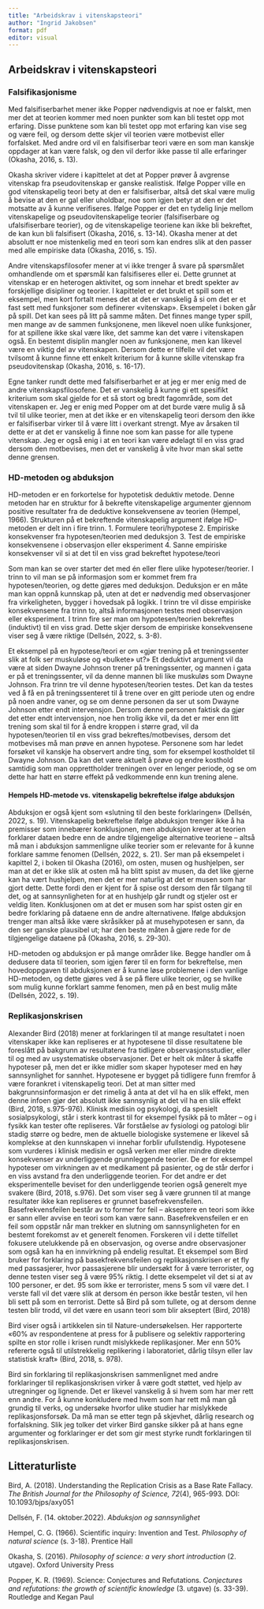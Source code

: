 ---
title: "Arbeidskrav i vitenskapsteori"
author: "Ingrid Jakobsen"
format: pdf
editor: visual
---

## Arbeidskrav i vitenskapsteori 

### Falsifikasjonisme

Med falsifiserbarhet mener ikke Popper nødvendigvis at noe er falskt, men mer det at teorien kommer med noen punkter som kan bli testet opp mot erfaring. Disse punktene som kan bli testet opp mot erfaring kan vise seg og være feil, og dersom dette skjer vil teorien være motbevist eller forfalsket. Med andre ord vil en falsifiserbar teori være en som man kanskje oppdager at kan være falsk, og den vil derfor ikke passe til alle erfaringer (Okasha, 2016, s. 13).

Okasha skriver videre i kapittelet at det at Popper prøver å avgrense vitenskap fra pseudovitenskap er ganske realistisk. Ifølge Popper ville en god vitenskapelig teori bety at den er falsifiserbar, altså det skal være mulig å bevise at den er gal eller uholdbar, noe som igjen betyr at den er det motsatte av å kunne verifiseres. Ifølge Popper er det en tydelig linje mellom vitenskapelige og pseudovitenskapelige teorier (falsifiserbare og ufalsifiserbare teorier), og de vitenskapelige teoriene kan ikke bli bekreftet, de kan kun bli falsifisert (Okasha, 2016, s. 13-14). Okasha mener at det absolutt er noe mistenkelig med en teori som kan endres slik at den passer med alle empiriske data (Okasha, 2016, s. 15).

Andre vitenskapsfilosofer mener at vi ikke trenger å svare på spørsmålet omhandlende om et spørsmål kan falsifiseres eller ei. Dette grunnet at vitenskap er en heterogen aktivitet, og som innehar et bredt spekter av forskjellige disipliner og teorier. I kapittelet er det brukt et spill som et eksempel, men kort fortalt menes det at det er vanskelig å si om det er et fast sett med funksjoner som definerer «vitenskap». Eksempelet i boken går på spill. Det kan sees på litt på samme måten. Det finnes mange typer spill, men mange av de sammen funksjonene, men likevel noen ulike funksjoner, for at spillene ikke skal være like, det samme kan det være i vitenskapen også. En bestemt disiplin mangler noen av funksjonene, men kan likevel være en viktig del av vitenskapen. Dersom dette er tilfelle vil det være tvilsomt å kunne finne ett enkelt kriterium for å kunne skille vitenskap fra pseudovitenskap (Okasha, 2016, s. 16-17).

Egne tanker rundt dette med falsifiserbarhet er at jeg er mer enig med de andre vitenskapsfilosofene. Det er vanskelig å kunne gi ett spesifikt kriterium som skal gjelde for et så stort og bredt fagområde, som det vitenskapen er. Jeg er enig med Popper om at det burde være mulig å så tvil til ulike teorier, men at det ikke er en vitenskapelig teori dersom den ikke er falsifiserbar virker til å være litt i overkant strengt. Mye av årsaken til dette er at det er vanskelig å finne noe som kan passe for alle typene vitenskap. Jeg er også enig i at en teori kan være ødelagt til en viss grad dersom den motbevises, men det er vanskelig å vite hvor man skal sette denne grensen.

### HD-metoden og abduksjon

HD-metoden er en forkortelse for hypotetisk deduktiv metode. Denne metoden har en struktur for å bekrefte vitenskapelige argumenter gjennom positive resultater fra de deduktive konsekvensene av teorien (Hempel, 1966). Strukturen på et bekreftende vitenskapelig argument ifølge HD-metoden er delt inn i fire trinn. 1. Formulere teori/hypotese 2. Empiriske konsekvenser fra hypotesen/teorien med deduksjon 3. Test de empiriske konsekvensene i observasjon eller eksperiment 4. Sanne empiriske konsekvenser vil si at det til en viss grad bekreftet hypotese/teori

Som man kan se over starter det med én eller flere ulike hypoteser/teorier. I trinn to vil man se på informasjon som er kommet frem fra hypotesen/teorien, og dette gjøres med deduksjon. Deduksjon er en måte man kan oppnå kunnskap på, uten at det er nødvendig med observasjoner fra virkeligheten, bygger i hovedsak på logikk. I trinn tre vil disse empiriske konsekvensene fra trinn to, altså informasjonen testes med observasjon eller eksperiment. I trinn fire ser man om hypotesen/teorien bekreftes (induktivt) til en viss grad. Dette skjer dersom de empiriske konsekvensene viser seg å være riktige (Dellsén, 2022, s. 3-8).

Et eksempel på en hypotese/teori er om «gjør trening på et treningssenter slik at folk ser muskuløse og «bulkete» ut?» Et deduktivt argument vil da være at siden Dwayne Johnson trener på treningssenter, og mannen i gata er på et treningssenter, vil da denne mannen bli like muskuløs som Dwayne Johnson. Fra trinn tre vil denne hypotesen/teorien testes. Det kan da testes ved å få en på treningssenteret til å trene over en gitt periode uten og endre på noen andre vaner, og se om denne personen da ser ut som Dwayne Johnson etter endt intervensjon. Dersom denne personen faktisk da gjør det etter endt intervensjon, noe hen trolig ikke vil, da det er mer enn litt trening som skal til for å endre kroppen i større grad, vil da hypotesen/teorien til en viss grad bekreftes/motbevises, dersom det motbevises må man prøve en annen hypotese. Personene som har ledet forsøket vil kanskje ha observert andre ting, som for eksempel kostholdet til Dwayne Johnson. Da kan det være aktuelt å prøve og endre kosthold samtidig som man opprettholder treningen over en lenger periode, og se om dette har hatt en større effekt på vedkommende enn kun trening alene.

#### Hempels HD-metode vs. vitenskapelig bekreftelse ifølge abduksjon 

Abduksjon er også kjent som «slutning til den beste forklaringen» (Dellsén, 2022, s. 19). Vitenskapelig bekreftelse ifølge abduksjon trenger ikke å ha premisser som innebærer konklusjonen, men abduksjon krever at teorien forklarer dataen bedre enn de andre tilgjengelige alternative teoriene -- altså må man i abduksjon sammenligne ulike teorier som er relevante for å kunne forklare samme fenomen (Dellsén, 2022, s. 21). Ser man på eksempelet i kapittel 2, i boken til Okasha (2016), om osten, musen og hushjelpen, ser man at det er ikke slik at osten må ha blitt spist av musen, da det like gjerne kan ha vært hushjelpen, men det er mer naturlig at det er musen som har gjort dette. Dette fordi den er kjent for å spise ost dersom den får tilgang til det, og at sannsynligheten for at en hushjelp går rundt og stjeler ost er veldig liten. Konklusjonen om at det er musen som har spist osten gir en bedre forklaring på dataene enn de andre alternativene. Ifølge abduksjon trenger man altså ikke være skråsikker på at musehypotesen er sann, da den ser ganske plausibel ut; har den beste måten å gjøre rede for de tilgjengelige dataene på (Okasha, 2016, s. 29-30).

HD-metoden og abduksjon er på mange områder like. Begge handler om å dedusere data til teorien, som igjen fører til en form for bekreftelse, men hovedoppgaven til abduksjonen er å kunne løse problemene i den vanlige HD-metoden, og dette gjøres ved å se på flere ulike teorier, og se hvilke som mulig kunne forklart samme fenomen, men på en best mulig måte (Dellsén, 2022, s. 19).

### Replikasjonskrisen 

Alexander Bird (2018) mener at forklaringen til at mange resultatet i noen vitenskaper ikke kan repliseres er at hypotesene til disse resultatene ble foreslått på bakgrunn av resultatene fra tidligere observasjonsstudier, eller til og med av usystematiske observasjoner. Det er helt ok måter å skaffe hypoteser på, men det er ikke midler som skaper hypoteser med en høy sannsynlighet for sannhet. Hypotesene er bygget på tidligere funn fremfor å være forankret i vitenskapelig teori. Det at man sitter med bakgrunnsinformasjon er det rimelig å anta at det vil ha en slik effekt, men denne infoen gjør det absolutt ikke sannsynlig at det vil ha en slik effekt (Bird, 2018, s.975-976). Klinisk medisin og psykologi, da spesielt sosialpsykologi, står i sterk kontrast til for eksempel fysikk på to måter -- og i fysikk kan tester ofte repliseres. Vår forståelse av fysiologi og patologi blir stadig større og bedre, men de aktuelle biologiske systemene er likevel så komplekse at den kunnskapen vi innehar forblir ufullstendig. Hypotesene som vurderes i klinisk medisin er også verken mer eller mindre direkte konsekvenser av underliggende grunnleggende teorier. De er for eksempel hypoteser om virkningen av et medikament på pasienter, og de står derfor i en viss avstand fra den underliggende teorien. For det andre er det eksperimentelle beviset for den underliggende teorien også generelt mye svakere (Bird, 2018, s.976). Det som viser seg å være grunnen til at mange resultater ikke kan repliseres er grunnet basefrekvensfeilen. Basefrekvensfeilen består av to former for feil -- akseptere en teori som ikke er sann eller avvise en teori som kan være sann. Basefrekvensfeilen er en feil som oppstår når man trekker en slutning om sannsynligheten for en bestemt forekomst av et generelt fenomen. Forskeren vil i dette tilfellet fokusere utelukkende på en observasjon, og overse andre observasjoner som også kan ha en innvirkning på endelig resultat. Et eksempel som Bird bruker for forklaring på basekfrekvensfeilen og replikasjonskrisen er et fly med passasjerer, hvor passasjerene blir undersøkt for å være terrorister, og denne testen viser seg å være 95% riktig. I dette eksempelet vil det si at av 100 personer, er det. 95 som ikke er terrorister, mens 5 som vil være det. I verste fall vil det være slik at dersom én person ikke består testen, vil hen bli sett på som en terrorist. Dette så Bird på som tullete, og at dersom denne testen blir trodd, vil det være en usann teori som blir akseptert (Bird, 2018)

Bird viser også i artikkelen sin til Nature-undersøkelsen. Her rapporterte «60% av respondentene at press for å publisere og selektiv rapportering spilte en stor rolle i krisen rundt mislykkede replikasjoner. Mer enn 50% refererte også til utilstrekkelig replikering i laboratoriet, dårlig tilsyn eller lav statistisk kraft» (Bird, 2018, s. 978).

Bird sin forklaring til replikasjonskrisen sammenlignet med andre forklaringer til replikasjonskrisen virker å være godt støttet, ved hjelp av utregninger og lignende. Det er likevel vanskelig å si hvem som har mer rett enn andre. For å kunne konkludere med hvem som har rett må man gå grundig til verks, og undersøke hvorfor ulike studier har mislykkede replikasjonsforsøk. Da må man se etter tegn på skjevhet, dårlig research og forfalskning. Slik jeg tolker det virker Bird ganske sikker på at hans egne argumenter og forklaringer er det som gir mest styrke rundt forklaringen til replikasjonskrisen.

## Litteraturliste

Bird, A. (2018). Understanding the Replication Crisis as a Base Rate
Fallacy. *The British Journal for the Philosophy of Science, 72*(4),
965-993. DOI: 10.1093/bjps/axy051

Dellsén, F. (14. oktober.2022). *Abduksjon og sannsynlighet*

Hempel, C. G. (1966).
Scientific inquiry: Invention and Test. *Philosophy of natural science* (s.
3-18). Prentice Hall

Okasha, S. (2016). *Philosophy
of science: a very short introduction* (2. utgave). Oxford University Press

Popper, K. R. (1969).
Science: Conjectures and Refutations. *Conjectures and refutations: the
growth of scientific knowledge* (3. utgave) (s. 33-39). Routledge and Kegan
Paul
